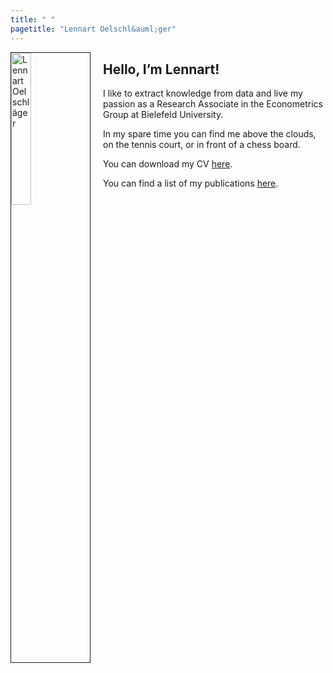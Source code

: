 ```yaml
---
title: " "
pagetitle: "Lennart Oelschl&auml;ger"
---
```


<img src="cv/oelschlaeger.jpg" alt="Lennart Oelschl&auml;ger" style="width:25%; border:1px solid; margin-right: 20px" align="left">

## Hello, I'm Lennart!

I like to extract knowledge from data and live my passion as a Research Associate in the Econometrics Group at Bielefeld University.

In my spare time you can find me above the clouds, on the tennis court, or in front of a chess board.

You can download my CV [here](cv/oelschlaeger.pdf).

You can find a list of my publications [here](cv/oelschlaeger.pdf).